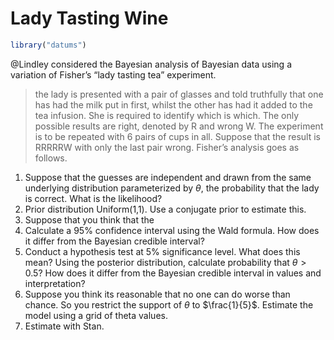 # Lady Tasting Wine

```r
library("datums")
```

@Lindley considered the Bayesian analysis of Bayesian data using a variation of Fisher's "lady tasting tea" experiment.

> the lady is presented with a pair of glasses and told truthfully that one has
> had the milk put in first, whilst the other has had it
> added to the tea infusion. She is required to identify
> which is which. The only possible results are right,
> denoted by R and wrong W. The experiment is to be
> repeated with 6 pairs of cups in all. Suppose that the
> result is RRRRRW with only the last pair wrong.
> Fisher’s analysis goes as follows.

1.  Suppose that the guesses are independent and drawn from the same underlying distribution parameterized by $\theta$, the probability that the lady is correct. What is the likelihood?
1.  Prior distribution Uniform(1,1). Use a conjugate prior to estimate this.
1.  Suppose that you think that the 
1.  Calculate a 95% confidence interval using the Wald formula. How does it differ from the Bayesian credible interval? 
1.  Conduct a hypothesis test at 5% significance level. What does this mean? Using the posterior distribution, calculate probability that $\theta > 0.5$? How does it differ from the Bayesian credible interval in values and interpretation?
1.  Suppose you think its reasonable that no one can do worse than chance. So you restrict the support of $\theta$ to $\frac{1}{5}$. Estimate the model using a grid of theta values.
1.  Estimate with Stan.
